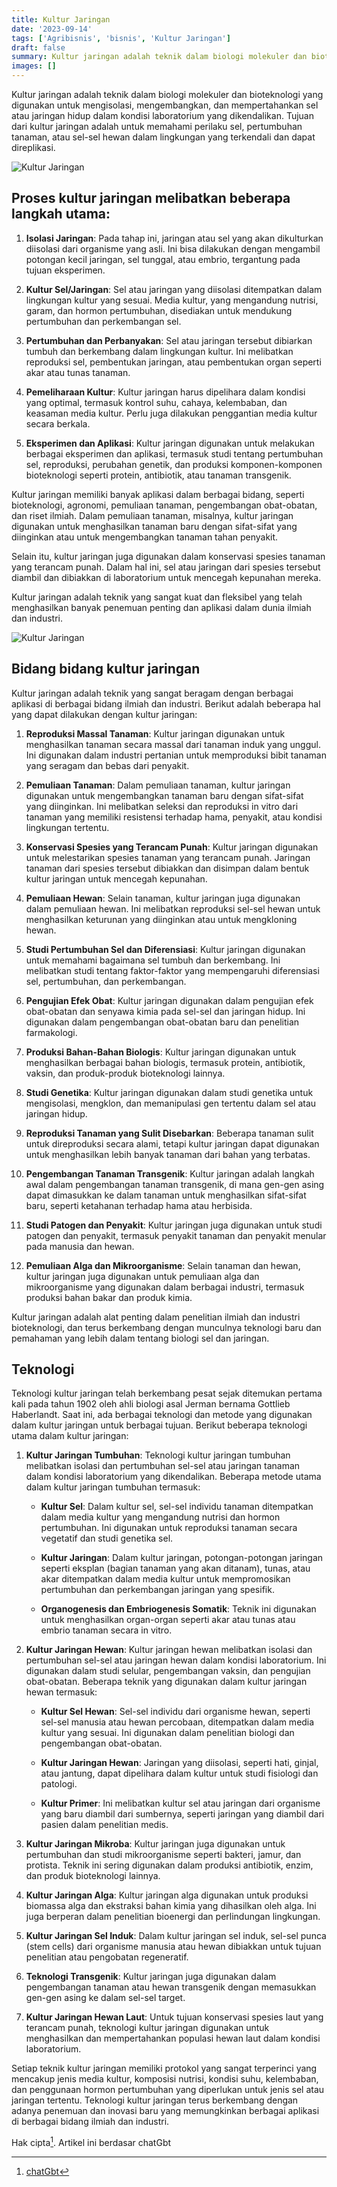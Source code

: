 ```yaml
---
title: Kultur Jaringan
date: '2023-09-14'
tags: ['Agribisnis', 'bisnis', 'Kultur Jaringan']
draft: false
summary: Kultur jaringan adalah teknik dalam biologi molekuler dan bioteknologi yang digunakan untuk mengisolasi, mengembangkan, dan mempertahankan sel atau jaringan hidup dalam kondisi laboratorium yang dikendalikan.
images: []
---
```


Kultur jaringan adalah teknik dalam biologi molekuler dan bioteknologi yang digunakan untuk mengisolasi, mengembangkan, dan mempertahankan sel atau jaringan hidup dalam kondisi laboratorium yang dikendalikan. Tujuan dari kultur jaringan adalah untuk memahami perilaku sel, pertumbuhan tanaman, atau sel-sel hewan dalam lingkungan yang terkendali dan dapat direplikasi.

![Kultur Jaringan](/static/images/agribisnis/kultur-jaringan.jpg)

## Proses kultur jaringan melibatkan beberapa langkah utama:

1. **Isolasi Jaringan**: Pada tahap ini, jaringan atau sel yang akan dikulturkan diisolasi dari organisme yang asli. Ini bisa dilakukan dengan mengambil potongan kecil jaringan, sel tunggal, atau embrio, tergantung pada tujuan eksperimen.

2. **Kultur Sel/Jaringan**: Sel atau jaringan yang diisolasi ditempatkan dalam lingkungan kultur yang sesuai. Media kultur, yang mengandung nutrisi, garam, dan hormon pertumbuhan, disediakan untuk mendukung pertumbuhan dan perkembangan sel.

3. **Pertumbuhan dan Perbanyakan**: Sel atau jaringan tersebut dibiarkan tumbuh dan berkembang dalam lingkungan kultur. Ini melibatkan reproduksi sel, pembentukan jaringan, atau pembentukan organ seperti akar atau tunas tanaman.

4. **Pemeliharaan Kultur**: Kultur jaringan harus dipelihara dalam kondisi yang optimal, termasuk kontrol suhu, cahaya, kelembaban, dan keasaman media kultur. Perlu juga dilakukan penggantian media kultur secara berkala.

5. **Eksperimen dan Aplikasi**: Kultur jaringan digunakan untuk melakukan berbagai eksperimen dan aplikasi, termasuk studi tentang pertumbuhan sel, reproduksi, perubahan genetik, dan produksi komponen-komponen bioteknologi seperti protein, antibiotik, atau tanaman transgenik.

Kultur jaringan memiliki banyak aplikasi dalam berbagai bidang, seperti bioteknologi, agronomi, pemuliaan tanaman, pengembangan obat-obatan, dan riset ilmiah. Dalam pemuliaan tanaman, misalnya, kultur jaringan digunakan untuk menghasilkan tanaman baru dengan sifat-sifat yang diinginkan atau untuk mengembangkan tanaman tahan penyakit.

Selain itu, kultur jaringan juga digunakan dalam konservasi spesies tanaman yang terancam punah. Dalam hal ini, sel atau jaringan dari spesies tersebut diambil dan dibiakkan di laboratorium untuk mencegah kepunahan mereka.

Kultur jaringan adalah teknik yang sangat kuat dan fleksibel yang telah menghasilkan banyak penemuan penting dan aplikasi dalam dunia ilmiah dan industri.

![Kultur Jaringan](/static/images/agribisnis/kultur-jaringan1.jpg)

## Bidang bidang kultur jaringan

Kultur jaringan adalah teknik yang sangat beragam dengan berbagai aplikasi di berbagai bidang ilmiah dan industri. Berikut adalah beberapa hal yang dapat dilakukan dengan kultur jaringan:

1. **Reproduksi Massal Tanaman**: Kultur jaringan digunakan untuk menghasilkan tanaman secara massal dari tanaman induk yang unggul. Ini digunakan dalam industri pertanian untuk memproduksi bibit tanaman yang seragam dan bebas dari penyakit.

2. **Pemuliaan Tanaman**: Dalam pemuliaan tanaman, kultur jaringan digunakan untuk mengembangkan tanaman baru dengan sifat-sifat yang diinginkan. Ini melibatkan seleksi dan reproduksi in vitro dari tanaman yang memiliki resistensi terhadap hama, penyakit, atau kondisi lingkungan tertentu.

3. **Konservasi Spesies yang Terancam Punah**: Kultur jaringan digunakan untuk melestarikan spesies tanaman yang terancam punah. Jaringan tanaman dari spesies tersebut dibiakkan dan disimpan dalam bentuk kultur jaringan untuk mencegah kepunahan.

4. **Pemuliaan Hewan**: Selain tanaman, kultur jaringan juga digunakan dalam pemuliaan hewan. Ini melibatkan reproduksi sel-sel hewan untuk menghasilkan keturunan yang diinginkan atau untuk mengkloning hewan.

5. **Studi Pertumbuhan Sel dan Diferensiasi**: Kultur jaringan digunakan untuk memahami bagaimana sel tumbuh dan berkembang. Ini melibatkan studi tentang faktor-faktor yang mempengaruhi diferensiasi sel, pertumbuhan, dan perkembangan.

6. **Pengujian Efek Obat**: Kultur jaringan digunakan dalam pengujian efek obat-obatan dan senyawa kimia pada sel-sel dan jaringan hidup. Ini digunakan dalam pengembangan obat-obatan baru dan penelitian farmakologi.

7. **Produksi Bahan-Bahan Biologis**: Kultur jaringan digunakan untuk menghasilkan berbagai bahan biologis, termasuk protein, antibiotik, vaksin, dan produk-produk bioteknologi lainnya.

8. **Studi Genetika**: Kultur jaringan digunakan dalam studi genetika untuk mengisolasi, mengklon, dan memanipulasi gen tertentu dalam sel atau jaringan hidup.

9. **Reproduksi Tanaman yang Sulit Disebarkan**: Beberapa tanaman sulit untuk direproduksi secara alami, tetapi kultur jaringan dapat digunakan untuk menghasilkan lebih banyak tanaman dari bahan yang terbatas.

10. **Pengembangan Tanaman Transgenik**: Kultur jaringan adalah langkah awal dalam pengembangan tanaman transgenik, di mana gen-gen asing dapat dimasukkan ke dalam tanaman untuk menghasilkan sifat-sifat baru, seperti ketahanan terhadap hama atau herbisida.

11. **Studi Patogen dan Penyakit**: Kultur jaringan juga digunakan untuk studi patogen dan penyakit, termasuk penyakit tanaman dan penyakit menular pada manusia dan hewan.

12. **Pemuliaan Alga dan Mikroorganisme**: Selain tanaman dan hewan, kultur jaringan juga digunakan untuk pemuliaan alga dan mikroorganisme yang digunakan dalam berbagai industri, termasuk produksi bahan bakar dan produk kimia.

Kultur jaringan adalah alat penting dalam penelitian ilmiah dan industri bioteknologi, dan terus berkembang dengan munculnya teknologi baru dan pemahaman yang lebih dalam tentang biologi sel dan jaringan.

## Teknologi

Teknologi kultur jaringan telah berkembang pesat sejak ditemukan pertama kali pada tahun 1902 oleh ahli biologi asal Jerman bernama Gottlieb Haberlandt. Saat ini, ada berbagai teknologi dan metode yang digunakan dalam kultur jaringan untuk berbagai tujuan. Berikut beberapa teknologi utama dalam kultur jaringan:

1. **Kultur Jaringan Tumbuhan**: Teknologi kultur jaringan tumbuhan melibatkan isolasi dan pertumbuhan sel-sel atau jaringan tanaman dalam kondisi laboratorium yang dikendalikan. Beberapa metode utama dalam kultur jaringan tumbuhan termasuk:

   - **Kultur Sel**: Dalam kultur sel, sel-sel individu tanaman ditempatkan dalam media kultur yang mengandung nutrisi dan hormon pertumbuhan. Ini digunakan untuk reproduksi tanaman secara vegetatif dan studi genetika sel.

   - **Kultur Jaringan**: Dalam kultur jaringan, potongan-potongan jaringan seperti eksplan (bagian tanaman yang akan ditanam), tunas, atau akar ditempatkan dalam media kultur untuk mempromosikan pertumbuhan dan perkembangan jaringan yang spesifik.

   - **Organogenesis dan Embriogenesis Somatik**: Teknik ini digunakan untuk menghasilkan organ-organ seperti akar atau tunas atau embrio tanaman secara in vitro.

2. **Kultur Jaringan Hewan**: Kultur jaringan hewan melibatkan isolasi dan pertumbuhan sel-sel atau jaringan hewan dalam kondisi laboratorium. Ini digunakan dalam studi selular, pengembangan vaksin, dan pengujian obat-obatan. Beberapa teknik yang digunakan dalam kultur jaringan hewan termasuk:

   - **Kultur Sel Hewan**: Sel-sel individu dari organisme hewan, seperti sel-sel manusia atau hewan percobaan, ditempatkan dalam media kultur yang sesuai. Ini digunakan dalam penelitian biologi dan pengembangan obat-obatan.

   - **Kultur Jaringan Hewan**: Jaringan yang diisolasi, seperti hati, ginjal, atau jantung, dapat dipelihara dalam kultur untuk studi fisiologi dan patologi.

   - **Kultur Primer**: Ini melibatkan kultur sel atau jaringan dari organisme yang baru diambil dari sumbernya, seperti jaringan yang diambil dari pasien dalam penelitian medis.

3. **Kultur Jaringan Mikroba**: Kultur jaringan juga digunakan untuk pertumbuhan dan studi mikroorganisme seperti bakteri, jamur, dan protista. Teknik ini sering digunakan dalam produksi antibiotik, enzim, dan produk bioteknologi lainnya.

4. **Kultur Jaringan Alga**: Kultur jaringan alga digunakan untuk produksi biomassa alga dan ekstraksi bahan kimia yang dihasilkan oleh alga. Ini juga berperan dalam penelitian bioenergi dan perlindungan lingkungan.

5. **Kultur Jaringan Sel Induk**: Dalam kultur jaringan sel induk, sel-sel punca (stem cells) dari organisme manusia atau hewan dibiakkan untuk tujuan penelitian atau pengobatan regeneratif.

6. **Teknologi Transgenik**: Kultur jaringan juga digunakan dalam pengembangan tanaman atau hewan transgenik dengan memasukkan gen-gen asing ke dalam sel-sel target.

7. **Kultur Jaringan Hewan Laut**: Untuk tujuan konservasi spesies laut yang terancam punah, teknologi kultur jaringan digunakan untuk menghasilkan dan mempertahankan populasi hewan laut dalam kondisi laboratorium.

Setiap teknik kultur jaringan memiliki protokol yang sangat terperinci yang mencakup jenis media kultur, komposisi nutrisi, kondisi suhu, kelembaban, dan penggunaan hormon pertumbuhan yang diperlukan untuk jenis sel atau jaringan tertentu. Teknologi kultur jaringan terus berkembang dengan adanya penemuan dan inovasi baru yang memungkinkan berbagai aplikasi di berbagai bidang ilmiah dan industri.

Hak cipta[^1]. Artikel ini berdasar chatGbt

[^1]: [chatGbt](https://chat.openai.com)

